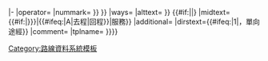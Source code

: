 |-
{{Route item core 1A<!--
-->|routeno={{{{{numtpl}}}|{{{num}}}}}<!--
-->|operator={{{operator}}}<!--
-->|nummark={{{special|}}}{{{nummark|}}}<!--
-->}}
{{Route item core 1B<!--
-->|t1={{{tmn1}}}<!--
-->|t2={{{tmn2}}}<!--
-->|t3={{alt|{{{tmn3|}}}|{{{tmn2}}}}}<!--
-->|t4={{alt|{{{tmn4|}}}|{{{tmn1}}}}}<!--
-->|dir={{{dir}}}<!--
-->|type={{{type}}}{{#ifeq:{{{type}}}|C|{{#if:{{{tmn4|}}}|1}}}}<!--
-->|ways={{{ways}}}<!--
-->|alttext={{{alttext|}}}<!--
-->}}
{{#if:{{{hides|}}}||{{Route item core 1C<!--
-->|service={{{service {{{dir}}}|}}}{{{service|}}}<!--
-->|midtext={{#if:{{{service {{{dir}}}|}}}|{{#ifeq:{{{dir}}}|A|去程|回程}}|服務}}<!--
-->|additional={{{additional|}}}<!--
-->|dirstext={{#ifeq:{{{ways}}}|1|，單向途經}}<!--
-->|comment={{{comment|}}}<!--
-->|tplname={{{tplname|}}}<!--
-->}}}}<noinclude>[[Category:路線資料系統模板]]</noinclude>